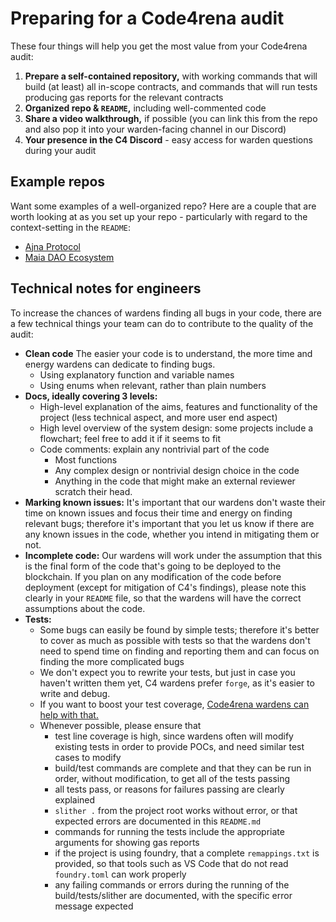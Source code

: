 # Preparing for a Code4rena audit

These four things will help you get the most value from your Code4rena audit:

1. **Prepare a self-contained repository,** with working commands that will build (at least) all in-scope contracts, and commands that will run tests producing gas reports for the relevant contracts
2. **Organized repo & `README`,** including well-commented code
3. **Share a video walkthrough,** if possible (you can link this from the repo and also pop it into your warden-facing channel in our Discord)
4. **Your presence in the C4 Discord** - easy access for warden questions during your audit

## Example repos

Want some examples of a well-organized repo? Here are a couple that are worth looking at as you set up your repo - particularly with regard to the context-setting in the `README`: 

- [Ajna Protocol](https://github.com/code-423n4/2023-05-ajna)
- [Maia DAO Ecosystem](https://github.com/code-423n4/2023-05-maia)

## Technical notes for engineers

To increase the chances of wardens finding all bugs in your code, there are a few technical things your team can do to contribute to the quality of the audit:

- **Clean code**
    The easier your code is to understand, the more time and energy wardens can dedicate to finding bugs. 
    - Using explanatory function and variable names
    - Using enums when relevant, rather than plain numbers
- **Docs, ideally covering 3 levels:**
    - High-level explanation of the aims, features and functionality of the project (less technical aspect, and more user end aspect)
    - High level overview of the system design: some projects include a flowchart; feel free to add it if it seems to fit
    - Code comments: explain any nontrivial part of the code
        - Most functions
        - Any complex design or nontrivial design choice in the code
        - Anything in the code that might make an external reviewer scratch their head.
- **Marking known issues:** It's important that our wardens don't waste their time on known issues and focus their time and energy on finding relevant bugs; therefore it's important that you let us know if there are any known issues in the code, whether you intend in mitigating them or not.
- **Incomplete code:** Our wardens will work under the assumption that this is the final form of the code that's going to be deployed to the blockchain. If you plan on any modification of the code before deployment (except for mitigation of C4's findings), please note this clearly in your `README` file, so that the wardens will have the correct assumptions about the code.
- **Tests:**
    - Some bugs can easily be found by simple tests; therefore it's better to cover as much as possible with tests so that the wardens don't need to spend time on finding and reporting them and can focus on finding the more complicated bugs
    - We don't expect you to rewrite your tests, but just in case you haven't written them yet, C4 wardens prefer `forge`, as it's easier to write and debug.
    - If you want to boost your test coverage, [Code4rena wardens can help with that.](https://medium.com/code4rena/new-to-code4rena-test-coverage-c548645404f9)
    - Whenever possible, please ensure that
        - test line coverage is high, since wardens often will modify existing tests in order to provide POCs, and need similar test cases to modify
        - build/test commands are complete and that they can be run in order, without modification, to get all of the tests passing
        - all tests pass, or reasons for failures passing are clearly explained
        - `slither .` from the project root works without error, or that expected errors are documented in this `README.md`
        - commands for running the tests include the appropriate arguments for showing gas reports
        - if the project is using foundry, that a complete `remappings.txt` is provided, so that tools such as VS Code that do not read `foundry.toml` can work properly
        - any failing commands or errors during the running of the build/tests/slither are documented, with the specific error message expected
